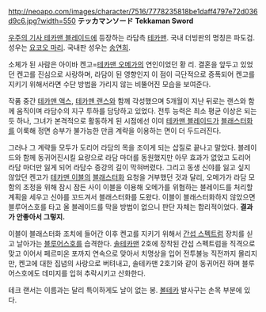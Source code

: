 http://neoapo.com/images/character/7516/7778235818be1daff4797e72d036d9c6.jpg?width=550
'''テッカマンソード'''
'''Tekkaman Sword'''

[[우주의 기사 테카맨 블레이드]]에 등장하는 라담측 [[테카맨]]. 국내 더빙판의 명칭은 파도검. 성우는 [[요코오 마리]]. 국내판 성우는 [[송연희]].

소체가 된 사람은 아이바 켄고=[[테카맨 오메가]]의 연인이었던 황 리. 결혼을 앞두고 있었던 켄고를 진심으로 사랑하며, 라담이 된 영향인지 이 점이 극단적으로 증폭되어 켄고를 지키기 위해서라면 수단 방법을 가리지 않는 비뚤어진 모습을 보여준다. 

작품 중간 [[테카맨 액스]], [[테카맨 랜스]]와 함께 각성했으며 5개월이 지난 뒤로는 랜스와 함께 움직이며 라담수의 지구 투하를 담당하고 있었다. 전투 능력은 최소 평균 이상은 되는 듯 하나, 그녀가 본격적으로 활동하게 된 시점에선 이미 [[테카맨 블레이드]]가 [[블래스터화]]를 이룩해 정면 승부가 불가능한 만큼 계략을 이용하는 면이 더 두드러진다.

그러나 그 계략들 모두가 도리어 라담의 목을 조이게 되는 삽질로 끝나고 말았다. 블레이드와 함께 동귀어진시킬 요량으로 라담 마더를 동원했지만 아무 효과가 없었고 도리어 라담 마더만 잃게 되어 라담수 증강의 길이 막혀버렸다. 그리고 동생 신야를 잃고 싶지 않았던 켄고가 [[테카맨 이블]]의 [[블래스터화]] 요청을 거부했던 것과 달리, 오메가가 라담 모함의 조정을 위해 잠시 잠든 사이 이블을 이용해 오메가를 위협하는 블레이드를 처리할 계획을 세우고 신야를 꼬드겨서 블래스터화를 도왔다. 이블이 블래스터화하지 않았으면 블루어스호를 타고 올 블레이드를 막을 방법이 없으니 판단 자체는 합리적이었다. '''결과가 안좋아서 그렇지.'''

이블이 블래스터화 조치에 들어간 이후 켄고를 지키기 위해서 [[간섭 스펙트럼]] 장치를 싣고 날아가는 [[블루어스호]]를 습격한다. [[솔테카맨]] 2호에 장착된 간섭 스펙트럼을 직격으로 맞고 이어서 페르미온 포까지 연속으로 맞아서 치명상을 입어 전투불능 직전까지 몰리지만, 켄고에 대한 집념의 사랑으로 버텨내고, 솔테카맨 2호기와 같이 동귀어진 하며 블루어스호에도 데미지를 입혀 추락시키고 산화한다.

테크 랜서는 이름과는 달리 특이하게도 날이 없는 봉. [[볼테카]] 발사구는 손목 부분에 있다.
